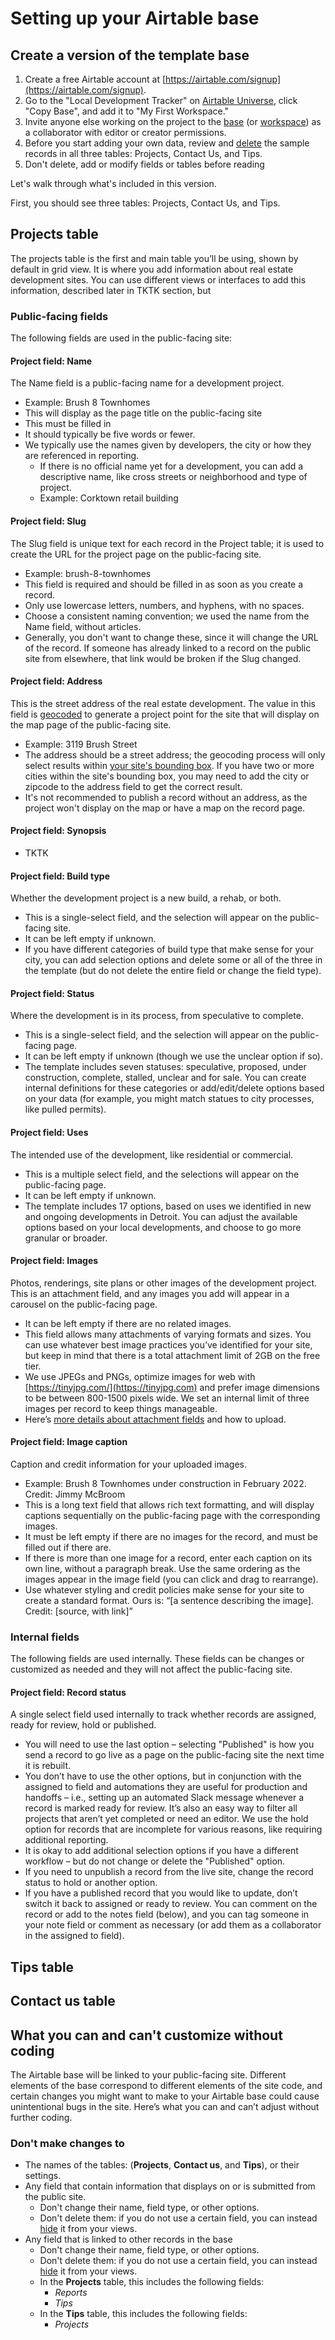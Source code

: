 
# Setting up your Airtable base

## Create a version of the template base

1. Create a free Airtable account at [https://airtable.com/signup](https://airtable.com/signup).
2. Go to the "Local Development Tracker" on [Airtable Universe](https://www.airtable.com/universe/exp1PtSWxyPHYGMIk/local-development-tracker), click "Copy Base", and add it to "My First Workspace."
3. Invite anyone else working on the project to the [base](https://support.airtable.com/hc/en-us/articles/202625759-Adding-a-base-collaborator) (or [workspace](https://support.airtable.com/hc/en-us/articles/203313505-Adding-a-workspace-collaborator)) as a collaborator with editor or creator permissions.
4. Before you start adding your own data, review and [delete]() the sample records in all three tables: Projects, Contact Us, and Tips.
5. Don't delete, add or modify fields or tables before reading

Let's walk through what's included in this version.

First, you should see three tables: Projects, Contact Us, and Tips.

## Projects table

The projects table is the first and main table you’ll be using, shown by default in grid view. It is where you add information about real estate development sites. You can use different views or interfaces to add this information, described later in TKTK section, but

### Public-facing fields

The following fields are used in the public-facing site:

#### Project field: Name

The Name field is a public-facing name for a development project.

- Example: Brush 8 Townhomes
- This will display as the page title on the public-facing site
- This must be filled in
- It should typically be five words or fewer.
- We typically use the names given by developers, the city or how they are referenced in reporting.
  - If there is no official name yet for a development, you can add a descriptive name, like cross streets or neighborhood and type of project.
  - Example: Corktown retail building

#### Project field: Slug

The Slug field is unique text for each record in the Project table; it is used to create the URL for the project page on the public-facing site.

- Example: brush-8-townhomes
- This field is required and should be filled in as soon as you create a record.
- Only use lowercase letters, numbers, and hyphens, with no spaces.
- Choose a consistent naming convention; we used the name from the Name field, without articles.
- Generally, you don't want to change these, since it will change the URL of the record. If someone has already linked to a record on the public site from elsewhere, that link would be broken if the Slug changed.

#### Project field: Address

This is the street address of the real estate development. The value in this field is [geocoded](https://docs.mapbox.com/playground/geocoding/) to generate a project point for the site that will display on the map page of the public-facing site.

- Example: 3119 Brush Street
- The address should be a street address; the geocoding process will only select results within [your site's bounding box](./customizing-the-site#boundingbox). If you have two or more cities within the site's bounding box, you may need to add the city or zipcode to the address field to get the correct result.
- It's not recommended to publish a record without an address, as the project won't display on the map or have a map on the record page.

#### Project field: Synopsis

- TKTK

#### Project field: Build type

Whether the development project is a new build, a rehab, or both.

- This is a single-select field, and the selection will appear on the public-facing site.
- It can be left empty if unknown.
- If you have different categories of build type that make sense for your city, you can add selection options and delete some or all of the three in the template (but do not delete the entire field or change the field type).

#### Project field: Status

Where the development is in its process, from speculative to complete.

- This is a single-select field, and the selection will appear on the public-facing page.
- It can be left empty if unknown (though we use the unclear option if so).
- The template includes seven statuses: speculative, proposed, under construction, complete, stalled, unclear and for sale. You can create internal definitions for these categories or add/edit/delete options based on your data (for example, you might match statues to city processes, like pulled permits).

#### Project field: Uses

The intended use of the development, like residential or commercial.

- This is a multiple select field, and the selections will appear on the public-facing page.
- It can be left empty if unknown.
- The template includes 17 options, based on uses we identified in new and ongoing developments in Detroit. You can adjust the available options based on your local developments, and choose to go more granular or broader.

#### Project field: Images

Photos, renderings, site plans or other images of the development project.
This is an attachment field, and any images you add will appear in a carousel on the public-facing page.

- It can be left empty if there are no related images.
- This field allows many attachments of varying formats and sizes. You can use whatever best image practices you’ve identified for your site, but keep in mind that there is a total attachment limit of 2GB on the free tier.
- We use JPEGs and PNGs, optimize images for web with [https://tinyjpg.com/](https://tinyjpg.com) and prefer image dimensions to be between 800-1500 pixels wide. We set an internal limit of three images per record to keep things manageable.
- Here’s [more details about attachment fields](https://support.airtable.com/hc/en-us/articles/360007852173-Attachment-field) and how to upload.

#### Project field: Image caption

Caption and credit information for your uploaded images.

- Example: Brush 8 Townhomes under construction in February 2022. Credit: Jimmy McBroom
- This is a long text field that allows rich text formatting, and will display captions sequentially on the public-facing page with the corresponding images.
- It must be left empty if there are no images for the record, and must be filled out if there are.
- If there is more than one image for a record, enter each caption on its own line, without a paragraph break. Use the same ordering as the images appear in the image field (you can click and drag to rearrange).
- Use whatever styling and credit policies make sense for your site to create a standard format. Ours is: “[a sentence describing the image]. Credit: [source, with link]”

### Internal fields

The following fields are used internally. These fields can be changes or customized as needed and they will not affect the public-facing site.

#### Project field: Record status

A single select field used internally to track whether records are assigned, ready for review, hold or published.

- You will need to use the last option – selecting "Published" is how you send a record to go live as a page on the public-facing site the next time it is rebuilt.
- You don’t have to use the other options, but in conjunction with the assigned to field and automations they are useful for production and handoffs – i.e., setting up an automated Slack message whenever a record is marked ready for review. It’s also an easy way to filter all projects that aren’t yet completed or need an editor. We use the hold option for records that are incomplete for various reasons, like requiring additional reporting.
- It is okay to add additional selection options if you have a different workflow – but do not change or delete the "Published" option.
- If you need to unpublish a record from the live site, change the record status to hold or another option.
- If you have a published record that you would like to update, don’t switch it back to assigned or ready to review. You can comment on the record or add to the notes field (below), and you can tag someone in your note field or comment as necessary (or add them as a collaborator in the assigned to field).

## Tips table

## Contact us table

## What you can and can't customize without coding

The Airtable base will be linked to your public-facing site. Different elements of the base correspond to different elements of the site code, and certain changes you might want to make to your Airtable base could cause unintentional bugs in the site. Here’s what you can and can’t adjust without further coding.

### Don't make changes to

- The names of the tables: (**Projects**, **Contact us**, and **Tips**), or their settings.
- Any field that contain information that displays on or is submitted from the public site.
  - Don't change their name, field type, or other options.
  - Don't delete them: if you do not use a certain field, you can instead [hide]() it from your views.
- Any field that is linked to other records in the base
  - Don't change their name, field type, or other options.
  - Don't delete them: if you do not use a certain field, you can instead [hide]() it from your views.
  - In the **Projects** table, this includes the following fields:
    - _Reports_
    - _Tips_
  - In the **Tips** table, this includes the following fields:
    - _Projects_

<TableOfContents index={6} />
